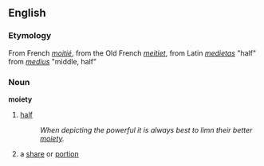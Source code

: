 == English ==
=== Etymology ===
From French ''[[moitié]]'', from the Old French ''[[meitiet]]'', from Latin ''[[medietas]]'' "half" from ''[[medius]]'' "middle, half"

=== Noun ===
{{wikipedia}}
'''moiety'''
# [[half]]
#: ''When depicting the powerful it is always best to limn their better [[moiety]].''
# a [[share]] or [[portion]]